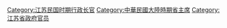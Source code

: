[[Category:江苏民国时期行政长官|Category:江苏民国时期行政长官]]
[[Category:中華民國大陸時期省主席|Category:中華民國大陸時期省主席]]
[[Category:江苏省政府官员|Category:江苏省政府官员]]